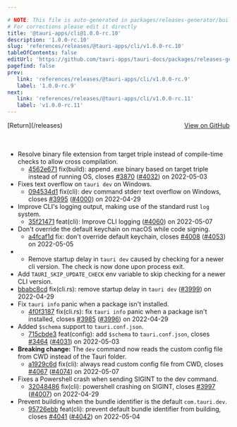 ```yaml
---

# NOTE: This file is auto-generated in packages/releases-generator/build.ts
# For corrections please edit it directly
title: '@tauri-apps/cli@1.0.0-rc.10'
description: '1.0.0-rc.10'
slug: 'references/releases/@tauri-apps/cli/v1.0.0-rc.10'
tableOfContents: false
editUrl: 'https://github.com/tauri-apps/tauri-docs/packages/releases-generator/build.ts'
pagefind: false
prev:
   link: 'references/releases/@tauri-apps/cli/v1.0.0-rc.9'
   label: '1.0.0-rc.9'
next:
   link: 'references/releases/@tauri-apps/cli/v1.0.0-rc.11'
   label: 'v1.0.0-rc.11'
---
```


			

<ReleaseSidebar slug="references/releases/@tauri-apps/cli"  packageName="@tauri-apps/cli" />

<div style="margin-bottom:3rem; display: flex; justify-content: space-between; align-items: center"><span>[Return](/releases)</span><span><a href="https://github.com/tauri-apps/tauri/releases/tag/@tauri-apps/cli-v1.0.0-rc.10">View on GitHub</a></span></div>

- Resolve binary file extension from target triple instead of compile-time checks to allow cross compilation.
  - [4562e671](https://www.github.com/tauri-apps/tauri/commit/4562e671e4795e9386429348bf738f7078706945) fix(build): append .exe binary based on target triple instead of running OS, closes [#3870](https://www.github.com/tauri-apps/tauri/pull/3870) ([#4032](https://www.github.com/tauri-apps/tauri/pull/4032)) on 2022-05-03
- Fixes text overflow on `tauri dev` on Windows.
  - [094534d1](https://www.github.com/tauri-apps/tauri/commit/094534d138a9286e4746b61adff2da616e3b6a61) fix(cli): dev command stderr text overflow on Windows, closes [#3995](https://www.github.com/tauri-apps/tauri/pull/3995) ([#4000](https://www.github.com/tauri-apps/tauri/pull/4000)) on 2022-04-29
- Improve CLI&#39;s logging output, making use of the standard rust `log` system.
  - [35f21471](https://www.github.com/tauri-apps/tauri/commit/35f2147161e6697cbd2824681eeaf870b5a991c2) feat(cli): Improve CLI logging ([#4060](https://www.github.com/tauri-apps/tauri/pull/4060)) on 2022-05-07
- Don&#39;t override the default keychain on macOS while code signing.
  - [a4fcaf1d](https://www.github.com/tauri-apps/tauri/commit/a4fcaf1d04aafc3b4d42186f0fb386797d959a9d) fix: don&#39;t override default keychain, closes [#4008](https://www.github.com/tauri-apps/tauri/pull/4008) ([#4053](https://www.github.com/tauri-apps/tauri/pull/4053)) on 2022-05-05
- - Remove startup delay in `tauri dev` caused by checking for a newer cli version. The check is now done upon process exit.
- Add `TAURI_SKIP_UPDATE_CHECK` env variable to skip checking for a newer CLI version.
- [bbabc8cd](https://www.github.com/tauri-apps/tauri/commit/bbabc8cd1ea2c1f6806610fd2d533c99305d320c) fix(cli.rs): remove startup delay in `tauri dev` ([#3999](https://www.github.com/tauri-apps/tauri/pull/3999)) on 2022-04-29
- Fix `tauri info` panic when a package isn&#39;t installed.
  - [4f0f3187](https://www.github.com/tauri-apps/tauri/commit/4f0f3187c9e69262ef28350331b368c831ab930a) fix(cli.rs): fix `tauri info` panic when a package isn&#39;t installed, closes [#3985](https://www.github.com/tauri-apps/tauri/pull/3985) ([#3996](https://www.github.com/tauri-apps/tauri/pull/3996)) on 2022-04-29
- Added `$schema` support to `tauri.conf.json`.
  - [715cbde3](https://www.github.com/tauri-apps/tauri/commit/715cbde3842a916c4ebeab2cab348e1774b5c192) feat(config): add `$schema` to `tauri.conf.json`, closes [#3464](https://www.github.com/tauri-apps/tauri/pull/3464) ([#4031](https://www.github.com/tauri-apps/tauri/pull/4031)) on 2022-05-03
- **Breaking change:** The `dev` command now reads the custom config file from CWD instead of the Tauri folder.
  - [a1929c6d](https://www.github.com/tauri-apps/tauri/commit/a1929c6dacccd00af4cdbcc4d29cfb98d8428f55) fix(cli): always read custom config file from CWD, closes [#4067](https://www.github.com/tauri-apps/tauri/pull/4067) ([#4074](https://www.github.com/tauri-apps/tauri/pull/4074)) on 2022-05-07
- Fixes a Powershell crash when sending SIGINT to the dev command.
  - [32048486](https://www.github.com/tauri-apps/tauri/commit/320484866b83ecabb01eb58d158e0fedd9dd08be) fix(cli): powershell crashing on SIGINT, closes [#3997](https://www.github.com/tauri-apps/tauri/pull/3997) ([#4007](https://www.github.com/tauri-apps/tauri/pull/4007)) on 2022-04-29
- Prevent building when the bundle identifier is the default `com.tauri.dev`.
  - [95726ebb](https://www.github.com/tauri-apps/tauri/commit/95726ebb6180d371be44bff9f16ca1eee049006a) feat(cli): prevent default bundle identifier from building, closes [#4041](https://www.github.com/tauri-apps/tauri/pull/4041) ([#4042](https://www.github.com/tauri-apps/tauri/pull/4042)) on 2022-05-04

